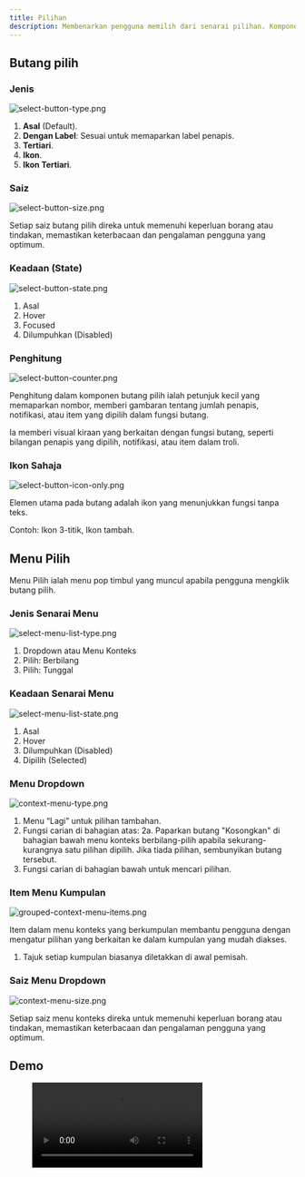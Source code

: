 ```yaml
---
title: Pilihan
description: Membenarkan pengguna memilih dari senarai pilihan. Komponen ini sering muncul sebagai menu timbul di mana pengguna klik pada butang pilih, untuk membuat senarai pilihan muncul.
---
```



## Butang pilih

### Jenis

![select-button-type.png](/design/select-button-type.png)

1. **Asal** (Default).
2. **Dengan Label**: Sesuai untuk memaparkan label penapis.
3. **Tertiari**.
4. **Ikon**.
5. **Ikon Tertiari**.

### Saiz

![select-button-size.png](/design/select-button-size.png)

Setiap saiz butang pilih direka untuk memenuhi keperluan borang atau tindakan, memastikan keterbacaan dan pengalaman pengguna yang optimum.

### Keadaan (State)

![select-button-state.png](/design/select-button-state.png)

1. Asal
2. Hover
3. Focused
4. Dilumpuhkan (Disabled)

### Penghitung

![select-button-counter.png](/design/select-button-counter.png)

Penghitung dalam komponen butang pilih ialah petunjuk kecil yang memaparkan nombor, memberi gambaran tentang jumlah penapis, notifikasi, atau item yang dipilih dalam fungsi butang.

Ia memberi visual kiraan yang berkaitan dengan fungsi butang, seperti bilangan penapis yang dipilih, notifikasi, atau item dalam troli.

### Ikon Sahaja

![select-button-icon-only.png](/design/select-button-icon-only.png)

Elemen utama pada butang adalah ikon yang menunjukkan fungsi tanpa teks.

Contoh: Ikon 3-titik, Ikon tambah.

## Menu Pilih

Menu Pilih ialah menu pop timbul yang muncul apabila pengguna mengklik butang pilih.

### Jenis Senarai Menu

![select-menu-list-type.png](/design/select-menu-list-type.png)

1. Dropdown atau Menu Konteks
2. Pilih: Berbilang
3. Pilih: Tunggal

### Keadaan Senarai Menu

![select-menu-list-state.png](/design/select-menu-list-state.png)

1. Asal
2. Hover
3. Dilumpuhkan (Disabled)
4. Dipilih (Selected)

### Menu Dropdown

![context-menu-type.png](/design/context-menu-type.png)

1. Menu “Lagi” untuk pilihan tambahan.
2. Fungsi carian di bahagian atas:
   2a. Paparkan butang "Kosongkan" di bahagian bawah menu konteks berbilang-pilih apabila sekurang-kurangnya satu pilihan dipilih. Jika tiada pilihan, sembunyikan butang tersebut.
3. Fungsi carian di bahagian bawah untuk mencari pilihan.

### Item Menu Kumpulan

![grouped-context-menu-items.png](/design/grouped-context-menu-items.png)

Item dalam menu konteks yang berkumpulan membantu pengguna dengan mengatur pilihan yang berkaitan ke dalam kumpulan yang mudah diakses.

1. Tajuk setiap kumpulan biasanya diletakkan di awal pemisah.

### Saiz Menu Dropdown

![context-menu-size.png](/design/context-menu-size.png)

Setiap saiz menu konteks direka untuk memenuhi keperluan borang atau tindakan, memastikan keterbacaan dan pengalaman pengguna yang optimum.

## Demo

<figure>
  <video controls="true" allowfullscreen="true">
    <source src={s3("/design/select-demo.mov")} type="video/mp4" />
  </video>
</figure>
